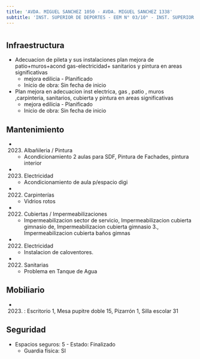 ```yaml
---
title: 'AVDA. MIGUEL SANCHEZ 1050 - AVDA. MIGUEL SANCHEZ 1338'
subtitle: 'INST. SUPERIOR DE DEPORTES - EEM N° 03/10° - INST. SUPERIOR DE EDUCACIÓN FÍSICA N° 01 DR. ENRIQUE ROMERO BREST'
---
```


#
## Infraestructura

* Adecuacion de pileta y sus instalaciones plan mejora de patio+muros+acond gas-electricidad+ sanitarios y pintura en areas significativas 
    + mejora edilicia - Planificado 
    + Inicio de obra: Sin fecha de inicio 


* Plan mejora en   adecuacion   inst electrica, gas  , patio , muros ,carpinteria, sanitarios, cubierta  y  pintura en areas significativas 
    + mejora edilicia - Planificado 
    + Inicio de obra: Sin fecha de inicio 






## Mantenimiento

*  (2023) Albañileria / Pintura 
    + Acondicionamiento 2 aulas para SDF, Pintura de Fachades, pintura interior

*  (2023) Electricidad 
    + Acondicionamiento de aula p/espacio digi

*  (2022) Carpinterías 
    + Vidrios rotos

*  (2022) Cubiertas / Impermeabilizaciones 
    + Impermeabilizacion sector de servicio, Impermeabilizacion cubierta gimnasio de, Impermeabilizacion cubierta gimnasio 3., Impermeabilizacion cubierta baños gimnas

*  (2022) Electricidad 
    + Instalacion de caloventores.

*  (2022) Sanitarias 
    + Problema en Tanque de Agua





## Mobiliario

*  (2023) : Escritorio 1, Mesa pupitre doble 15, Pizarrón 1, Silla escolar 31 





## Seguridad

*  Espacios seguros: 5 - Estado: Finalizado 
    + Guardia física: SI



